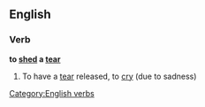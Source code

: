 ==English==

===Verb===
'''to [[shed]] a [[tear]]'''

# {{idiom}} To have a [[tear]] released, to [[cry]] (due to sadness)

[[Category:English verbs]]